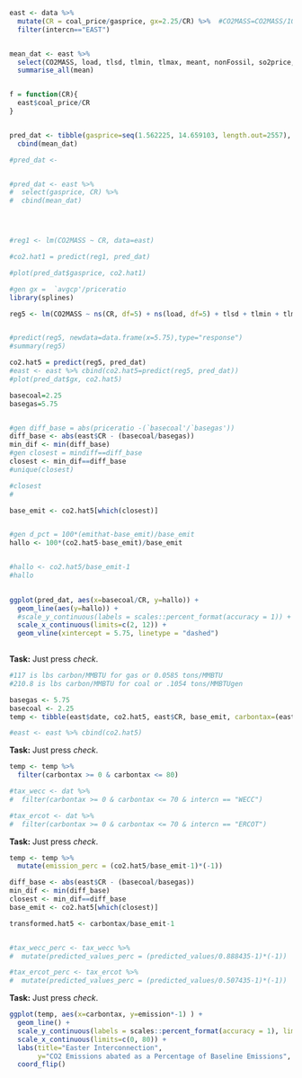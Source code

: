 ```r
east <- data %>% 
  mutate(CR = coal_price/gasprice, gx=2.25/CR) %>%  #CO2MASS=CO2MASS/1000000) %>%
  filter(intercn=="EAST")


mean_dat <- east %>% 
  select(CO2MASS, load, tlsd, tlmin, tlmax, meant, nonFossil, so2price, netNSflow) %>% 
  summarise_all(mean)


f = function(CR){
  east$coal_price/CR
}


pred_dat <- tibble(gasprice=seq(1.562225, 14.659103, length.out=2557), gx=seq(1.562225, 14.659103, length.out=2557), CR=seq(0.155, 1.4, length.out=2557)) %>%
  cbind(mean_dat)

#pred_dat <- 


#pred_dat <- east %>% 
#  select(gasprice, CR) %>% 
#  cbind(mean_dat)




#reg1 <- lm(CO2MASS ~ CR, data=east)

#co2.hat1 = predict(reg1, pred_dat)

#plot(pred_dat$gasprice, co2.hat1)

#gen gx =  `avgcp'/priceratio
library(splines)

reg5 <- lm(CO2MASS ~ ns(CR, df=5) + ns(load, df=5) + tlsd + tlmin + tlmax + ns(meant, df=5) + nonFossil + so2price + netNSflow, data=east)


#predict(reg5, newdata=data.frame(x=5.75),type="response")
#summary(reg5)

co2.hat5 = predict(reg5, pred_dat)
#east <- east %>% cbind(co2.hat5=predict(reg5, pred_dat))
#plot(pred_dat$gx, co2.hat5)

basecoal=2.25
basegas=5.75


#gen diff_base = abs(priceratio -(`basecoal'/`basegas')) 
diff_base <- abs(east$CR - (basecoal/basegas))
min_dif <- min(diff_base)
#gen closest = mindiff==diff_base
closest <- min_dif==diff_base
#unique(closest)

#closest
#

base_emit <- co2.hat5[which(closest)]


#gen d_pct = 100*(emithat-base_emit)/base_emit			
hallo <- 100*(co2.hat5-base_emit)/base_emit


#hallo <- co2.hat5/base_emit-1
#hallo

  
ggplot(pred_dat, aes(x=basecoal/CR, y=hallo)) +
  geom_line(aes(y=hallo)) +
  #scale_y_continuous(labels = scales::percent_format(accuracy = 1)) +
  scale_x_continuous(limits=c(2, 12)) +
  geom_vline(xintercept = 5.75, linetype = "dashed")
  

```



**Task:** Just press *check*.
```r
#117 is lbs carbon/MMBTU for gas or 0.0585 tons/MMBTU
#210.8 is lbs carbon/MMBTU for coal or .1054 tons/MMBTUgen

basegas <- 5.75
basecoal <- 2.25
temp <- tibble(east$date, co2.hat5, east$CR, base_emit, carbontax=(east$CR*basegas-basecoal)/(0.1054-east$CR*0.0585), emission=pred_dat$transformed.reg5)

#east <- east %>% cbind(co2.hat5)

```

**Task:** Just press *check*.
```r
temp <- temp %>% 
  filter(carbontax >= 0 & carbontax <= 80)

#tax_wecc <- dat %>% 
#  filter(carbontax >= 0 & carbontax <= 70 & intercn == "WECC")

#tax_ercot <- dat %>% 
#  filter(carbontax >= 0 & carbontax <= 70 & intercn == "ERCOT")
```

**Task:** Just press *check*.
```r
temp <- temp %>% 
  mutate(emission_perc = (co2.hat5/base_emit-1)*(-1))

diff_base <- abs(east$CR - (basecoal/basegas))
min_dif <- min(diff_base)
closest <- min_dif==diff_base
base_emit <- co2.hat5[which(closest)]

transformed.hat5 <- carbontax/base_emit-1


#tax_wecc_perc <- tax_wecc %>% 
#  mutate(predicted_values_perc = (predicted_values/0.888435-1)*(-1))

#tax_ercot_perc <- tax_ercot %>% 
#  mutate(predicted_values_perc = (predicted_values/0.507435-1)*(-1))
```


**Task:** Just press *check*.
```r
ggplot(temp, aes(x=carbontax, y=emission*-1) ) +
  geom_line() +
  scale_y_continuous(labels = scales::percent_format(accuracy = 1), limits=c(-.05,0.2)) +
  scale_x_continuous(limits=c(0, 80)) +
  labs(title="Easter Interconnection",
       y="CO2 Emissions abated as a Percentage of Baseline Emissions", x="Carbon Price $/ton") + 
  coord_flip()

```










